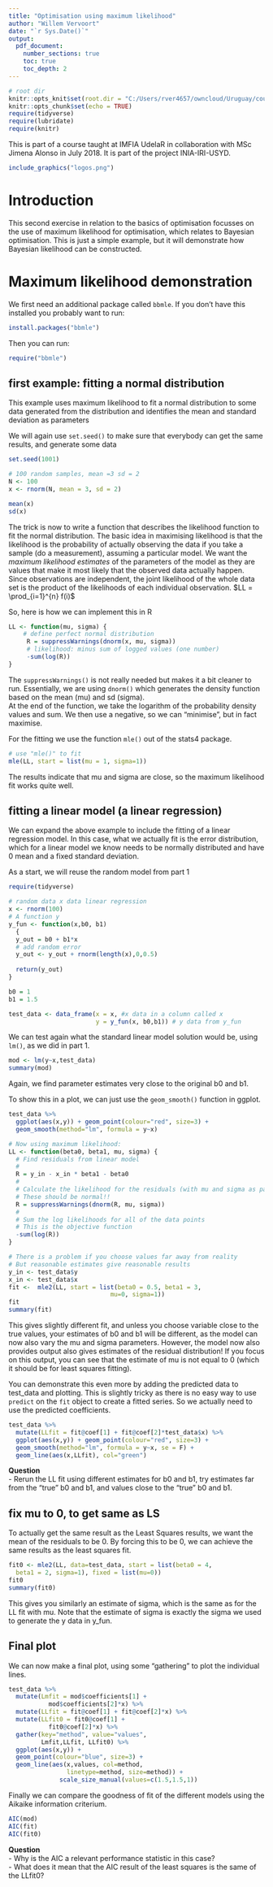 ```yaml
---
title: "Optimisation using maximum likelihood"
author: "Willem Vervoort"
date: "`r Sys.Date()`"
output: 
  pdf_document:
    number_sections: true
    toc: true
    toc_depth: 2
---
```

```r
# root dir
knitr::opts_knit$set(root.dir = "C:/Users/rver4657/owncloud/Uruguay/coursematerial")
knitr::opts_chunk$set(echo = TRUE)
require(tidyverse)
require(lubridate)
require(knitr)
```

This is part of a course taught at IMFIA UdelaR in collaboration with MSc Jimena Alonso in July 2018. It is part of the project INIA-IRI-USYD.

```r
include_graphics("logos.png")
```

# Introduction
This second exercise in relation to the basics of optimisation focusses on the use of maximum likelihood for optimisation, which relates to Bayesian optimisation. This is just a simple example, but it will demonstrate how Bayesian likelihood can be constructed.

# Maximum likelihood demonstration

We first need an additional package called `bbmle`. If you don't have this installed you probably want to run:

```r
install.packages("bbmle")
```

Then you can run: 
```r
require("bbmle")
```

## first example: fitting a normal distribution

This example uses maximum likelihood to fit a normal distribution to some data generated from the distribution and identifies the mean and standard deviation as parameters

We will again use `set.seed()` to make sure that everybody can get the same results, and generate some data

```r
set.seed(1001)

# 100 random samples, mean =3 sd = 2
N <- 100
x <- rnorm(N, mean = 3, sd = 2)

mean(x)
sd(x)
```


The trick is now to write a function that describes the likelihood function to fit the normal distribution. The basic idea in maximising likelihood is that the likelihood is the probability of actually observing the data if you take a sample (do a measurement), assuming a particular model. We want the *maximum likelihood estimates* of the parameters of the model as they are values that make it most likely that the observed data actually happen. Since  observations are independent, the joint likelihood of the whole data set is the product of the likelihoods of each individual observation. 
$LL = \prod_{i=1}^{n} f(i)$

So, here is how we can implement this in R
```r
LL <- function(mu, sigma) {
    # define perfect normal distribution
     R = suppressWarnings(dnorm(x, mu, sigma))
     # likelihood: minus sum of logged values (one number)
     -sum(log(R))
}
```

The `suppressWarnings()` is not really needed but makes it a bit cleaner to run. Essentially, we are using `dnorm()` which generates the density function based on the mean (mu) and sd (sigma).  
At the end of the function, we take the logarithm of the probability density values and sum. We then use a negative, so we can "minimise", but in fact maximise.

For the fitting we use the function `mle()` out of the stats4 package.

```r
# use "mle()" to fit
mle(LL, start = list(mu = 1, sigma=1))
```

The results indicate that mu and sigma are close, so the maximum likelihood fit works quite well.

## fitting a linear model (a linear regression) 

We can expand the above example to include the fitting of a linear regression model. In this case, what we actually fit is the error distribution, which for a linear model we know needs to be normally distributed and have 0 mean and a fixed standard deviation.

As a start, we will reuse the random model from part 1
```r
require(tidyverse)

# random data x data linear regression
x <- rnorm(100)
# A function y 
y_fun <- function(x,b0, b1) 
  {
  y_out = b0 + b1*x
  # add random error
  y_out <- y_out + rnorm(length(x),0,0.5)
  
  return(y_out)
}

b0 = 1
b1 = 1.5

test_data <- data_frame(x = x, #x data in a column called x
                        y = y_fun(x, b0,b1)) # y data from y_fun

```

We can test again what the standard linear model solution would be, using `lm()`, as we did in part 1.

```r
mod <- lm(y~x,test_data)
summary(mod)
```

Again, we find parameter estimates very close to the original b0 and b1.

To show this in a plot, we can just use the `geom_smooth()` function in ggplot.

```r
test_data %>%
  ggplot(aes(x,y)) + geom_point(colour="red", size=3) +
  geom_smooth(method="lm", formula = y~x)

```

```r
# Now using maximum likelihood:
LL <- function(beta0, beta1, mu, sigma) {
  # Find residuals from linear model
  #
  R = y_in - x_in * beta1 - beta0
  #
  # Calculate the likelihood for the residuals (with mu and sigma as parameters)
  # These should be normal!!
  R = suppressWarnings(dnorm(R, mu, sigma))
  #
  # Sum the log likelihoods for all of the data points
  # This is the objective function
  -sum(log(R))
}

# There is a problem if you choose values far away from reality
# But reasonable estimates give reasonable results
y_in <- test_data$y
x_in <- test_data$x
fit <-  mle2(LL, start = list(beta0 = 0.5, beta1 = 3, 
                            mu=0, sigma=1))
fit
summary(fit)
```


This gives slightly different fit, and unless you choose variable close to the true values, your estimates of b0 and b1 will be different, as the model can now also vary the mu and sigma parameters. However, the model now also provides output also gives estimates of the residual distribution! 
If you focus on this output, you can see that the estimate of mu is not equal to 0 (which it should be for least squares fitting).

You can demonstrate this even more by adding the predicted data to test_data and plotting. This is slightly tricky as there is no easy way to use `predict` on the `fit` object to create a fitted series. So we actually need to use the predicted coefficients.
```r
test_data %>%
  mutate(LLfit = fit@coef[1] + fit@coef[2]*test_data$x) %>%
  ggplot(aes(x,y)) + geom_point(colour="red", size=3) +
  geom_smooth(method="lm", formula = y~x, se = F) +
  geom_line(aes(x,LLfit), col="green")

```

**Question**  
- Rerun the LL fit using different estimates for b0 and b1, try estimates far from the "true" b0 and b1, and values close to the "true" b0 and b1.

##  fix mu to 0, to get same as LS
To actually get the same result as the Least Squares results, we want the mean of the residuals to be 0. By forcing this to be 0, we can achieve the same results as the least squares fit.

```r
fit0 <- mle2(LL, data=test_data, start = list(beta0 = 4, 
  beta1 = 2, sigma=1), fixed = list(mu=0))
fit0
summary(fit0)

```

This gives you similarly an estimate of sigma, which is the same as for the LL fit with mu. Note that the estimate of sigma is exactly the sigma we used to generate the y data in y_fun. 

## Final plot
We can now make a final plot, using some "gathering" to plot the individual lines.

```r

test_data %>%
  mutate(Lmfit = mod$coefficients[1] + 
           mod$coefficients[2]*x) %>%
  mutate(LLfit = fit@coef[1] + fit@coef[2]*x) %>%
  mutate(LLfit0 = fit0@coef[1] + 
           fit0@coef[2]*x) %>%
  gather(key="method", value="values",
         Lmfit,LLfit, LLfit0) %>%
  ggplot(aes(x,y)) +
  geom_point(colour="blue", size=3) +
  geom_line(aes(x,values, col=method, 
                linetype=method, size=method)) +
              scale_size_manual(values=c(1.5,1.5,1))
```

Finally we can compare the goodness of fit of the different models using the Aikaike information criterium. 

```r
AIC(mod)
AIC(fit)
AIC(fit0)
```

**Question**  
- Why is the AIC a relevant performance statistic in this case?  
- What does it mean that the AIC result of the least squares is the same of the LLfit0?

